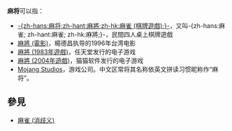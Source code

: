 '''麻将'''可以指：
*[[麻将|-{zh-hans:麻将;zh-hant:麻將;zh-hk:麻雀 (棋牌遊戲);}-]]，又叫-{zh-hans:麻雀; zh-hant:麻雀; zh-hk:麻將;}-，民間四人桌上棋牌遊戲
*[[麻將_(電影)|麻將 (電影)]]，楊德昌执导的1996年台湾电影
*[[麻將_(1983年遊戲)|麻將 (1983年遊戲)]]，任天堂发行的电子游戏
*[[麻將_(2004年遊戲)|麻將 (2004年遊戲)]]，猫猫软件发行的电子游戏
*[[Mojang_Studios|Mojang Studios]]，游戏公司。中文区常将其名称依英文拼读习惯昵称作“麻将”。

== 參見 ==
*[[麻雀_(消歧义)|麻雀 (消歧义)]]

{{disambig|cat=二字消歧义}}